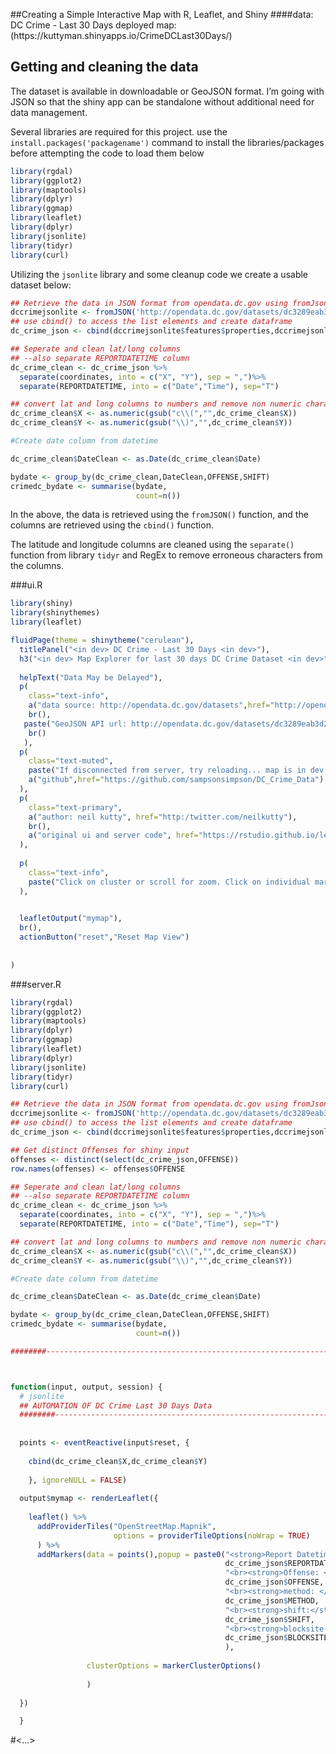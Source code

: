 
##Creating a Simple Interactive Map with R, Leaflet, and Shiny
####data: DC Crime - Last 30 Days
deployed map: (https://kuttyman.shinyapps.io/CrimeDCLast30Days/)


## Getting and cleaning the data

The dataset is available in downloadable or GeoJSON format. I'm going with JSON so that the shiny app can be standalone without additional need for data management.  

Several libraries are required for this project. use the `install.packages('packagename')` command to install the libraries/packages before attempting the code to load them below

```r

library(rgdal)
library(ggplot2)
library(maptools)
library(dplyr)
library(ggmap)
library(leaflet)
library(dplyr)
library(jsonlite)
library(tidyr)
library(curl)
```

Utilizing the ```jsonlite``` library and some cleanup code we create a usable dataset below: 

```r
## Retrieve the data in JSON format from opendata.dc.gov using fromJson()
dccrimejsonlite <- fromJSON('http://opendata.dc.gov/datasets/dc3289eab3d2400ea49c154863312434_8.geojson')
## use cbind() to access the list elements and create dataframe
dc_crime_json <- cbind(dccrimejsonlite$features$properties,dccrimejsonlite$features$geometry)

## Seperate and clean lat/long columns
## --also separate REPORTDATETIME column
dc_crime_clean <- dc_crime_json %>% 
  separate(coordinates, into = c("X", "Y"), sep = ",")%>%
  separate(REPORTDATETIME, into = c("Date","Time"), sep="T")

## convert lat and long columns to numbers and remove non numeric characters
dc_crime_clean$X <- as.numeric(gsub("c\\(","",dc_crime_clean$X))
dc_crime_clean$Y <- as.numeric(gsub("\\)","",dc_crime_clean$Y))

#Create date column from datetime

dc_crime_clean$DateClean <- as.Date(dc_crime_clean$Date)

bydate <- group_by(dc_crime_clean,DateClean,OFFENSE,SHIFT)
crimedc_bydate <- summarise(bydate,
                            count=n())
```

In the above, the data is retrieved using the ```fromJSON()``` function, and the columns are retrieved using the ```cbind()``` function. 

The latitude and longitude columns are cleaned using the ```separate()``` function from library ```tidyr``` and RegEx to remove erroneous characters from the columns.

###ui.R 
```r
library(shiny)
library(shinythemes)
library(leaflet)

fluidPage(theme = shinytheme("cerulean"),
  titlePanel("<in dev> DC Crime - Last 30 Days <in dev>"),
  h3("<in dev> Map Explorer for last 30 days DC Crime Dataset <in dev>"),
  
  helpText("Data May be Delayed"),
  p(
    class="text-info",
    a("data source: http://opendata.dc.gov/datasets",href="http://opendata.dc.gov/datasets"),
    br(),
   paste("GeoJSON API url: http://opendata.dc.gov/datasets/dc3289eab3d2400ea49c154863312434_8.geojson"),
    br()
   ),
  p(
    class="text-muted",
    paste("If disconnected from server, try reloading... map is in dev with new features to be added. \n suggestions and evolutions are welcome:"),
    a("github",href="https://github.com/sampsonsimpson/DC_Crime_Data")
  ),
  p(
    class="text-primary",
    a("author: neil kutty", href="http:/twitter.com/neilkutty"),
    br(),
    a("original ui and server code", href="https://rstudio.github.io/leaflet/shiny.html")
  ),
  
  p(
    class="text-info",
    paste("Click on cluster or scroll for zoom. Click on individual marker for additional detail popup.")
  ),

  
  leafletOutput("mymap"),
  br(),
  actionButton("reset","Reset Map View")
  
 
)
```

###server.R
```r

library(rgdal)
library(ggplot2)
library(maptools)
library(dplyr)
library(ggmap)
library(leaflet)
library(dplyr)
library(jsonlite)
library(tidyr)
library(curl)

## Retrieve the data in JSON format from opendata.dc.gov using fromJson()
dccrimejsonlite <- fromJSON('http://opendata.dc.gov/datasets/dc3289eab3d2400ea49c154863312434_8.geojson')
## use cbind() to access the list elements and create dataframe
dc_crime_json <- cbind(dccrimejsonlite$features$properties,dccrimejsonlite$features$geometry)

## Get distinct Offenses for shiny input
offenses <- distinct(select(dc_crime_json,OFFENSE))
row.names(offenses) <- offenses$OFFENSE

## Seperate and clean lat/long columns
## --also separate REPORTDATETIME column
dc_crime_clean <- dc_crime_json %>% 
  separate(coordinates, into = c("X", "Y"), sep = ",")%>%
  separate(REPORTDATETIME, into = c("Date","Time"), sep="T")

## convert lat and long columns to numbers and remove non numeric characters
dc_crime_clean$X <- as.numeric(gsub("c\\(","",dc_crime_clean$X))
dc_crime_clean$Y <- as.numeric(gsub("\\)","",dc_crime_clean$Y))

#Create date column from datetime

dc_crime_clean$DateClean <- as.Date(dc_crime_clean$Date)

bydate <- group_by(dc_crime_clean,DateClean,OFFENSE,SHIFT)
crimedc_bydate <- summarise(bydate,
                            count=n())

########---------------------------------------------------------------------#>>>



function(input, output, session) {
  # jsonlite
  ## AUTOMATION OF DC Crime Last 30 Days Data
  ########---------------------------------------------------------------------#>>>
  
  
  points <- eventReactive(input$reset, {
    
    cbind(dc_crime_clean$X,dc_crime_clean$Y)
    
    }, ignoreNULL = FALSE)
  
  output$mymap <- renderLeaflet({
    
    leaflet() %>%
      addProviderTiles("OpenStreetMap.Mapnik",
                       options = providerTileOptions(noWrap = TRUE)
      ) %>%
      addMarkers(data = points(),popup = paste0("<strong>Report Datetime: </strong>",
                                                dc_crime_json$REPORTDATETIME,
                                                "<br><strong>Offense: </strong>", 
                                                dc_crime_json$OFFENSE, 
                                                "<br><strong>method: </strong>", 
                                                dc_crime_json$METHOD,
                                                "<br><strong>shift:</strong>",
                                                dc_crime_json$SHIFT,
                                                "<br><strong>blocksite address:</strong><br>",
                                                dc_crime_json$BLOCKSITEADDRESS
                                                ),
                 
                 clusterOptions = markerClusterOptions()
                   
                 ) 
    
  })

  }
```

#<...>